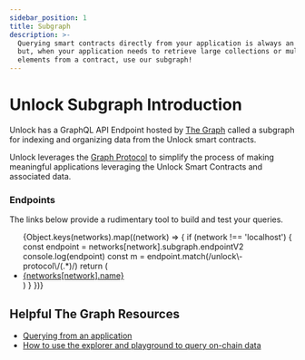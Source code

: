 ```yaml
---
sidebar_position: 1
title: Subgraph
description: >-
  Querying smart contracts directly from your application is always an option,
  but, when your application needs to retrieve large collections or multiple
  elements from a contract, use our subgraph!
---
```



# Unlock Subgraph Introduction

Unlock has a GraphQL API Endpoint hosted by [The Graph](https://thegraph.com/docs/about/introduction#what-the-graph-is) called a subgraph for indexing and organizing data from the Unlock smart contracts.

Unlock leverages the [Graph Protocol](https://thegraph.com) to simplify the process of making meaningful applications leveraging the Unlock Smart Contracts and associated data.

### Endpoints

The links below provide a rudimentary tool to build and test your queries.

<ul>
  {Object.keys(networks).map((network) => {
    if (network !== 'localhost') {
      const endpoint = networks[network].subgraph.endpointV2
      console.log(endpoint)
      const m = endpoint.match(/unlock\-protocol\/(.*)/)
      return (
        <li>
          <a
            href={
              m && m[1]
                ? `https://thegraph.com/hosted-service/subgraph/unlock-protocol/${m[1]}`
                : endpoint
            }
          >
            {networks[network].name}
          </a>
        </li>
      )
    }
  })}
</ul>

## Helpful The Graph Resources

- [Querying from an application](https://thegraph.com/docs/en/developer/querying-from-your-app/)
- [How to use the explorer and playground to query on-chain data](https://medium.com/@chidubem_/how-to-query-on-chain-data-with-the-graph-f8507488215)
